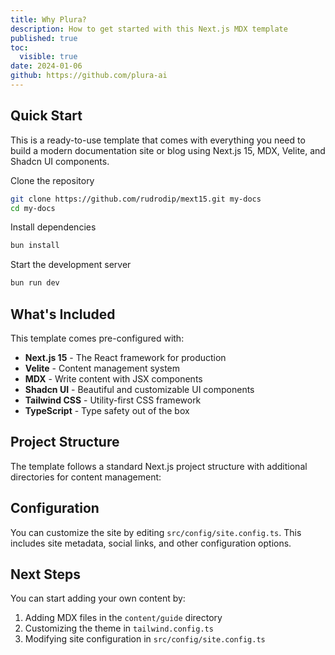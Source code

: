 ```yaml
---
title: Why Plura?
description: How to get started with this Next.js MDX template
published: true
toc:
  visible: true
date: 2024-01-06
github: https://github.com/plura-ai
---
```


## Quick Start

This is a ready-to-use template that comes with everything you need to build a modern documentation site or blog using Next.js 15, MDX, Velite, and Shadcn UI components.

<Steps>

<Step>
Clone the repository

```bash
git clone https://github.com/rudrodip/mext15.git my-docs
cd my-docs
```
</Step>

<Step>
Install dependencies

```bash
bun install
```
</Step>

<Step>
Start the development server

```bash
bun run dev
```
</Step>

</Steps>

## What's Included

This template comes pre-configured with:

- **Next.js 15** - The React framework for production
- **Velite** - Content management system
- **MDX** - Write content with JSX components
- **Shadcn UI** - Beautiful and customizable UI components
- **Tailwind CSS** - Utility-first CSS framework
- **TypeScript** - Type safety out of the box

## Project Structure

The template follows a standard Next.js project structure with additional directories for content management:

<Files defaultValue="src/app">
  <Folder name="content">
    <File name="Your MDX content files" />
  </Folder>
  <Folder name="public">
    <File name="Static assets" />
  </Folder>
  <Folder name="src">
    <Folder name="app">
      <File name="Next.js app router pages" />
    </Folder>
    <Folder name="components">
      <File name="React components" />
    </Folder>
    <Folder name="config">
      <File name="Site configuration" />
    </Folder>
    <Folder name="types">
      <File name="TypeScript types" />
    </Folder>
  </Folder>
</Files>

## Configuration

You can customize the site by editing `src/config/site.config.ts`. This includes site metadata, social links, and other configuration options.

## Next Steps

You can start adding your own content by:
1. Adding MDX files in the `content/guide` directory
2. Customizing the theme in `tailwind.config.ts`
3. Modifying site configuration in `src/config/site.config.ts`

